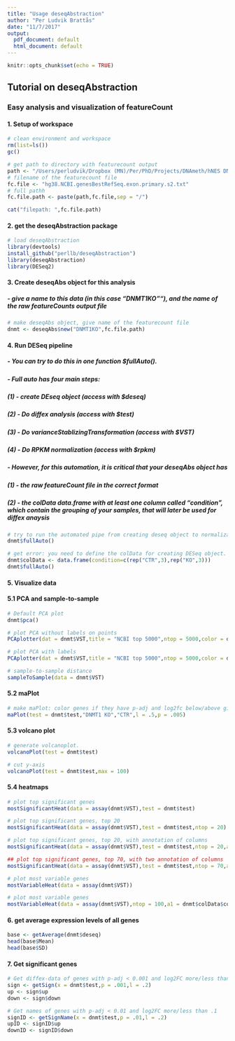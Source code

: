 ```yaml
---
title: "Usage deseqAbstraction"
author: "Per Ludvik Brattås"
date: "11/7/2017"
output:
  pdf_document: default
  html_document: default
---
```


```r
knitr::opts_chunk$set(echo = TRUE)
```

## Tutorial on deseqAbstraction
 
### Easy analysis and visualization of featureCount 

#### 1. Setup of workspace

```r

# clean environment and workspace
rm(list=ls())
gc()

# get path to directory with featurecount output
path <- "/Users/perludvik/Dropbox (MN)/Per/PhD/Projects/DNAmeth/hNES DNMT1 KO/RNAseq/PairedParam/Quant/"
# filename of the featurecount file
fc.file <- "hg38.NCBI.genesBestRefSeq.exon.primary.s2.txt"
# full pathh
fc.file.path <- paste(path,fc.file,sep = "/")

cat("filepath: ",fc.file.path)

```

#### 2. get the deseqAbstraction package

```r

# load deseqAbstraction
library(devtools)
install_github("perllb/deseqAbstraction")
library(deseqAbstraction)
library(DESeq2)

```


#### 3. Create deseqAbs object for this analysis
##### - give a name to this data (in this case "DNMT1KO""), and the name of the raw featureCounts output file

```r

# make deseqAbs object, give name of the featurecount file
dnmt <- deseqAbs$new("DNMT1KO",fc.file.path)

```

#### 4. Run DESeq pipeline
##### - You can try to do this in one function $fullAuto(). 
##### - Full auto has four main steps:
##### (1) - create DEseq object (access with $deseq)
##### (2) - Do diffex analysis (access with $test)
##### (3) - Do varianceStablizingTransformation (access with $VST)
##### (4) - Do RPKM normalization (access with $rpkm)

##### - However, for this automation, it is critical that your deseqAbs object has
##### (1) - the raw featureCount file in the correct format
##### (2) - the colData data.frame with at least one column called "condition", which contain the grouping of your samples, that will later be used for diffex anaysis

```r

# try to run the automated pipe from creating deseq object to normalization (rpkm, vst) and diffex analysis!
dnmt$fullAuto()

# get error: you need to define the colData for creating DESeq object. Must be data.frame with a "condition" column that will define the diffex analysis groups
dnmt$colData <- data.frame(condition=c(rep("CTR",3),rep("KO",3)))
dnmt$fullAuto()

```

#### 5. Visualize data
#### 5.1 PCA and sample-to-sample

```r

# Default PCA plot 
dnmt$pca()

# plot PCA without labels on points
PCAplotter(dat = dnmt$VST,title = "NCBI top 5000",ntop = 5000,color = dnmt$colData$condition,shape=dnmt$colData$condition)

# plot PCA with labels
PCAplotter(dat = dnmt$VST,title = "NCBI top 5000",ntop = 5000,color = dnmt$colData$condition,shape=dnmt$colData$condition,label = dnmt$colData$condition)

# sample-to-sample distance
sampleToSample(data = dnmt$VST)

```

#### 5.2 maPlot

```r

# make maPlot: color genes if they have p-adj and log2fc below/above given values (p and l) 
maPlot(test = dnmt$test,"DNMT1 KO","CTR",l = .5,p = .005)

```

#### 5.3 volcano plot

```r


# generate volcanoplot. 
volcanoPlot(test = dnmt$test)

# cut y-axis 
volcanoPlot(test = dnmt$test,max = 100)


```

#### 5.4 heatmaps
```r

# plot top significant genes
mostSignificantHeat(data = assay(dnmt$VST),test = dnmt$test)

# plot top significant genes, top 20
mostSignificantHeat(data = assay(dnmt$VST),test = dnmt$test,ntop = 20)

# plot top significant genes, top 20, with annotation of columns
mostSignificantHeat(data = assay(dnmt$VST),test = dnmt$test,ntop = 20,a1 = dnmt$colData$condition,n1 = "Treatment")

## plot top significant genes, top 70, with two annotation of columns
mostSignificantHeat(data = assay(dnmt$VST),test = dnmt$test,ntop = 70,a1 = dnmt$colData$condition,n1 = "Treatment",a2 = colnames(dnmt$rawCounts),n2 = "sampleNames")

# plot most variable genes
mostVariableHeat(data = assay(dnmt$VST))

# plot most variable genes
mostVariableHeat(data = assay(dnmt$VST),ntop = 100,a1 = dnmt$colData$condition,n1 = "Treatment")


```

#### 6. get average expression levels of all genes

```r
base <- getAverage(dnmt$deseq)
head(base$Mean)
head(base$SD)

```

#### 7. Get significant genes
```r
# Get diffex-data of genes with p-adj < 0.001 and log2FC more/less than 0.2
sign <- getSign(x = dnmt$test,p = .001,l = .2)
up <- sign$up
down <- sign$down

# Get names of genes with p-adj < 0.01 and log2FC more/less than .1
signID <- getSignName(x = dnmt$test,p = .01,l = .2)
upID <- signID$up
downID <- signID$down

```

